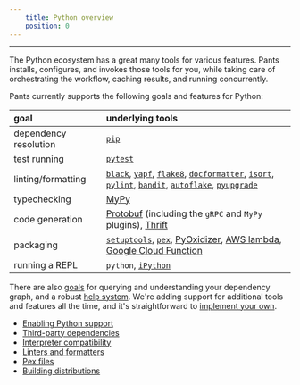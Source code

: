 ```yaml
---
    title: Python overview
    position: 0
---
```




---

The Python ecosystem has a great many tools for various features. Pants installs, configures, and invokes those tools for you, while taking care of orchestrating the workflow, caching results, and running concurrently.

Pants currently supports the following goals and features for Python:

| goal                  | underlying tools                                                                                                                                                                                                                                                                                                                 |
| :-------------------- | :------------------------------------------------------------------------------------------------------------------------------------------------------------------------------------------------------------------------------------------------------------------------------------------------------------------------------- |
| dependency resolution | [`pip`](./third-party-dependencies.mdx)                                                                                                                                                                                                                                                                                     |
| test running          | [`pytest`](../goals/test.mdx)                                                                                                                                                                                                                                                                                                 |
| linting/formatting    | [`black`](../../../reference/subsystems/black.mdx), [`yapf`](../../../reference/subsystems/yapf.mdx), [`flake8`](../../../reference/subsystems/flake8.mdx), [`docformatter`](../../../reference/subsystems/docformatter.mdx), [`isort`](../../../reference/subsystems/isort.mdx), [`pylint`](../../../reference/subsystems/pylint.mdx), [`bandit`](../../../reference/subsystems/bandit.mdx), [`autoflake`](../../../reference/subsystems/autoflake.mdx), [`pyupgrade`](../../../reference/subsystems/pyupgrade.mdx) |
| typechecking          | [MyPy](../goals/check.mdx)                                                                                                                                                                                                                                                                                                    |
| code generation       | [Protobuf](../integrations/protobuf-and-grpc.mdx) (including the `gRPC` and `MyPy` plugins), [Thrift](../integrations/thrift.mdx)                                                                                                                                                                                                                           |
| packaging             | [`setuptools`](./building-distributions.mdx), [`pex`](../goals/package.mdx), [PyOxidizer](../integrations/pyoxidizer.mdx), [AWS lambda](../integrations/aws-lambda.mdx), [Google Cloud Function](../integrations/google-cloud-functions.mdx)                                                                                                                          |
| running a REPL        | `python`, [`iPython`](../goals/repl.mdx)                                                                                                                                                                                                                                                                                      |

There are also [goals](../../using-pants/project-introspection.mdx) for querying and understanding your dependency graph, and a robust [help system](../../using-pants/command-line-help.mdx). We're adding support for additional tools and features all the time, and it's straightforward to [implement your own](../../writing-plugins/plugins-overview.mdx). 

- [Enabling Python support](./enabling-python-support.mdx) 
- [Third-party dependencies](./third-party-dependencies.mdx) 
- [Interpreter compatibility](./interpreter-compatibility.mdx) 
- [Linters and formatters](./linters-and-formatters.mdx) 
- [Pex files](./pex-files.mdx) 
- [Building distributions](./building-distributions.mdx)